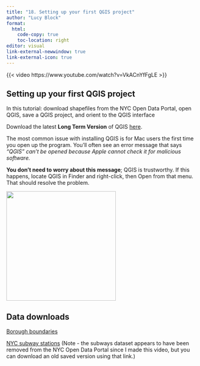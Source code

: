 ```yaml
---
title: "18. Setting up your first QGIS project"
author: "Lucy Block"
format:
  html:
    code-copy: true
    toc-location: right
editor: visual
link-external-newwindow: true
link-external-icon: true
---
```


{{< video https://www.youtube.com/watch?v=VkACnYfFgLE >}}

## Setting up your first QGIS project

In this tutorial: download shapefiles from the NYC Open Data Portal, open QGIS, save a QGIS project, and orient to the QGIS interface

Download the latest **Long Term Version** of QGIS [here](https://www.qgis.org/download/).

The most common issue with installing QGIS is for Mac users the first time you open up the program. You’ll often see an error message that says *“QGIS” can’t be opened because Apple cannot check it for malicious software.*

**You don’t need to worry about this message**; QGIS is trustworthy. If this happens, locate QGIS in Finder and right-click, then Open from that menu. That should resolve the problem.

![](images/open%20QGIS.png){width="287"}

## Data downloads

[Borough boundaries](https://data.cityofnewyork.us/City-Government/Borough-Boundaries/tqmj-j8zm)

[NYC subway stations](https://drive.google.com/file/d/13kz4Ud11KQSGTi3H2PVC7Uw3sxsAch-6/view) (Note - the subways dataset appears to have been removed from the NYC Open Data Portal since I made this video, but you can download an old saved version using that link.)
